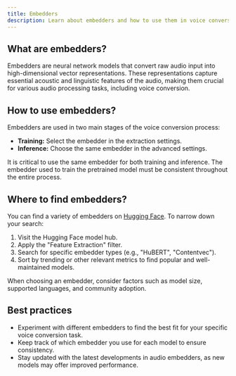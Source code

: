```yaml
---
title: Embedders
description: Learn about embedders and how to use them in voice conversion
---
```



## What are embedders?

Embedders are neural network models that convert raw audio input into high-dimensional vector representations. These representations capture essential acoustic and linguistic features of the audio, making them crucial for various audio processing tasks, including voice conversion.

## How to use embedders?

Embedders are used in two main stages of the voice conversion process:

- **Training:** Select the embedder in the extraction settings.
- **Inference:** Choose the same embedder in the advanced settings.

<Aside type="caution">
  It is critical to use the same embedder for both training and inference. The embedder used to train the pretrained model must be consistent throughout the entire process.
</Aside>

## Where to find embedders?

You can find a variety of embedders on [Hugging Face](https://huggingface.co/models?pipeline_tag=feature-extraction&sort=trending&search=Hubert). To narrow down your search:

1. Visit the Hugging Face model hub.
2. Apply the "Feature Extraction" filter.
3. Search for specific embedder types (e.g., "HuBERT", "Contentvec").
4. Sort by trending or other relevant metrics to find popular and well-maintained models.

<Aside type="note">
When choosing an embedder, consider factors such as model size, supported languages, and community adoption.
</Aside>

## Best practices

- Experiment with different embedders to find the best fit for your specific voice conversion task.
- Keep track of which embedder you use for each model to ensure consistency.
- Stay updated with the latest developments in audio embedders, as new models may offer improved performance.
